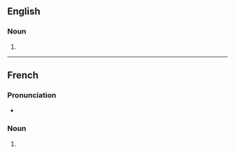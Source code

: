 ==English==

===Noun===
{{head|en|noun form}}

# {{plural of|protection|lang=en}}

----

==French==

===Pronunciation===
* {{audio|LL-Q150 (fra)-0x010C-protections.wav|Audio|lang=fr}}

===Noun===
{{head|fr|noun plural form|g=f}}

# {{plural of|protection|lang=fr}}